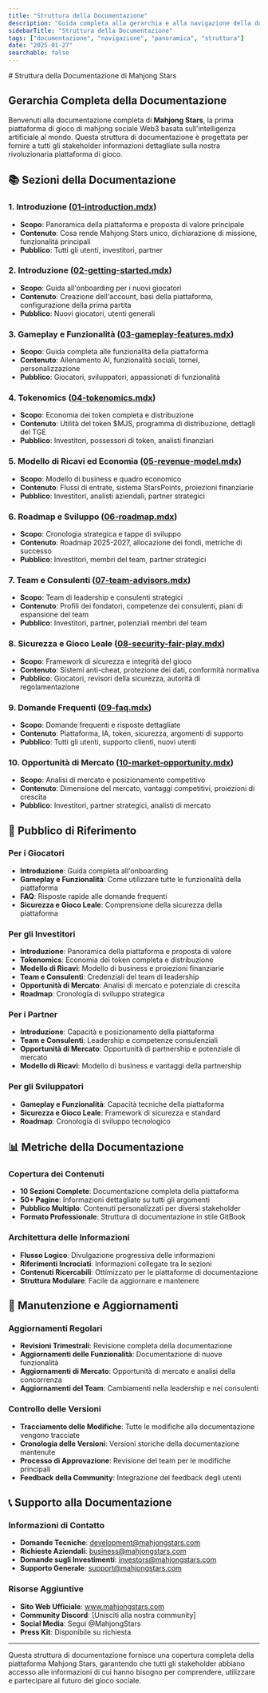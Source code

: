 ```yaml
---
title: "Struttura della Documentazione"
description: "Guida completa alla gerarchia e alla navigazione della documentazione per la piattaforma Mahjong Stars"
sidebarTitle: "Struttura della Documentazione"
tags: ["documentazione", "navigazione", "panoramica", "struttura"]
date: "2025-01-27"
searchable: false
---
```

<div data-pagefind-ignore>
# Struttura della Documentazione di Mahjong Stars

## Gerarchia Completa della Documentazione

Benvenuti alla documentazione completa di **Mahjong Stars**, la prima piattaforma di gioco di mahjong sociale Web3 basata sull'intelligenza artificiale al mondo. Questa struttura di documentazione è progettata per fornire a tutti gli stakeholder informazioni dettagliate sulla nostra rivoluzionaria piattaforma di gioco.

## 📚 Sezioni della Documentazione

### 1. Introduzione ([01-introduction.mdx](./01-introduction.mdx))
- **Scopo**: Panoramica della piattaforma e proposta di valore principale
- **Contenuto**: Cosa rende Mahjong Stars unico, dichiarazione di missione, funzionalità principali
- **Pubblico**: Tutti gli utenti, investitori, partner

### 2. Introduzione ([02-getting-started.mdx](./02-getting-started.mdx))
- **Scopo**: Guida all'onboarding per i nuovi giocatori
- **Contenuto**: Creazione dell'account, basi della piattaforma, configurazione della prima partita
- **Pubblico**: Nuovi giocatori, utenti generali

### 3. Gameplay e Funzionalità ([03-gameplay-features.mdx](./03-gameplay-features.mdx))
- **Scopo**: Guida completa alle funzionalità della piattaforma
- **Contenuto**: Allenamento AI, funzionalità sociali, tornei, personalizzazione
- **Pubblico**: Giocatori, sviluppatori, appassionati di funzionalità

### 4. Tokenomics ([04-tokenomics.mdx](./04-tokenomics.mdx))
- **Scopo**: Economia dei token completa e distribuzione
- **Contenuto**: Utilità del token $MJS, programma di distribuzione, dettagli del TGE
- **Pubblico**: Investitori, possessori di token, analisti finanziari

### 5. Modello di Ricavi ed Economia ([05-revenue-model.mdx](./05-revenue-model.mdx))
- **Scopo**: Modello di business e quadro economico
- **Contenuto**: Flussi di entrate, sistema StarsPoints, proiezioni finanziarie
- **Pubblico**: Investitori, analisti aziendali, partner strategici

### 6. Roadmap e Sviluppo ([06-roadmap.mdx](./06-roadmap.mdx))
- **Scopo**: Cronologia strategica e tappe di sviluppo
- **Contenuto**: Roadmap 2025-2027, allocazione dei fondi, metriche di successo
- **Pubblico**: Investitori, membri del team, partner strategici

### 7. Team e Consulenti ([07-team-advisors.mdx](./07-team-advisors.mdx))
- **Scopo**: Team di leadership e consulenti strategici
- **Contenuto**: Profili dei fondatori, competenze dei consulenti, piani di espansione del team
- **Pubblico**: Investitori, partner, potenziali membri del team

### 8. Sicurezza e Gioco Leale ([08-security-fair-play.mdx](./08-security-fair-play.mdx))
- **Scopo**: Framework di sicurezza e integrità del gioco
- **Contenuto**: Sistemi anti-cheat, protezione dei dati, conformità normativa
- **Pubblico**: Giocatori, revisori della sicurezza, autorità di regolamentazione

### 9. Domande Frequenti ([09-faq.mdx](./09-faq.mdx))
- **Scopo**: Domande frequenti e risposte dettagliate
- **Contenuto**: Piattaforma, IA, token, sicurezza, argomenti di supporto
- **Pubblico**: Tutti gli utenti, supporto clienti, nuovi utenti

### 10. Opportunità di Mercato ([10-market-opportunity.mdx](./10-market-opportunity.mdx))
- **Scopo**: Analisi di mercato e posizionamento competitivo
- **Contenuto**: Dimensione del mercato, vantaggi competitivi, proiezioni di crescita
- **Pubblico**: Investitori, partner strategici, analisti di mercato

## 🎯 Pubblico di Riferimento

### Per i Giocatori
- **Introduzione**: Guida completa all'onboarding
- **Gameplay e Funzionalità**: Come utilizzare tutte le funzionalità della piattaforma
- **FAQ**: Risposte rapide alle domande frequenti
- **Sicurezza e Gioco Leale**: Comprensione della sicurezza della piattaforma

### Per gli Investitori
- **Introduzione**: Panoramica della piattaforma e proposta di valore
- **Tokenomics**: Economia dei token completa e distribuzione
- **Modello di Ricavi**: Modello di business e proiezioni finanziarie
- **Team e Consulenti**: Credenziali del team di leadership
- **Opportunità di Mercato**: Analisi di mercato e potenziale di crescita
- **Roadmap**: Cronologia di sviluppo strategica

### Per i Partner
- **Introduzione**: Capacità e posizionamento della piattaforma
- **Team e Consulenti**: Leadership e competenze consulenziali
- **Opportunità di Mercato**: Opportunità di partnership e potenziale di mercato
- **Modello di Ricavi**: Modello di business e vantaggi della partnership

### Per gli Sviluppatori
- **Gameplay e Funzionalità**: Capacità tecniche della piattaforma
- **Sicurezza e Gioco Leale**: Framework di sicurezza e standard
- **Roadmap**: Cronologia di sviluppo tecnologico

## 📊 Metriche della Documentazione

### Copertura dei Contenuti
- **10 Sezioni Complete**: Documentazione completa della piattaforma
- **50+ Pagine**: Informazioni dettagliate su tutti gli argomenti
- **Pubblico Multiplo**: Contenuti personalizzati per diversi stakeholder
- **Formato Professionale**: Struttura di documentazione in stile GitBook

### Architettura delle Informazioni
- **Flusso Logico**: Divulgazione progressiva delle informazioni
- **Riferimenti Incrociati**: Informazioni collegate tra le sezioni
- **Contenuti Ricercabili**: Ottimizzato per le piattaforme di documentazione
- **Struttura Modulare**: Facile da aggiornare e mantenere

## 🔄 Manutenzione e Aggiornamenti

### Aggiornamenti Regolari
- **Revisioni Trimestrali**: Revisione completa della documentazione
- **Aggiornamenti delle Funzionalità**: Documentazione di nuove funzionalità
- **Aggiornamenti di Mercato**: Opportunità di mercato e analisi della concorrenza
- **Aggiornamenti del Team**: Cambiamenti nella leadership e nei consulenti

### Controllo delle Versioni
- **Tracciamento delle Modifiche**: Tutte le modifiche alla documentazione vengono tracciate
- **Cronologia delle Versioni**: Versioni storiche della documentazione mantenute
- **Processo di Approvazione**: Revisione del team per le modifiche principali
- **Feedback della Community**: Integrazione del feedback degli utenti

## 📞 Supporto alla Documentazione

### Informazioni di Contatto
- **Domande Tecniche**: development@mahjongstars.com
- **Richieste Aziendali**: business@mahjongstars.com
- **Domande sugli Investimenti**: investors@mahjongstars.com
- **Supporto Generale**: support@mahjongstars.com

### Risorse Aggiuntive
- **Sito Web Ufficiale**: www.mahjongstars.com
- **Community Discord**: [Unisciti alla nostra community]
- **Social Media**: Segui @MahjongStars
- **Press Kit**: Disponibile su richiesta

---

Questa struttura di documentazione fornisce una copertura completa della piattaforma Mahjong Stars, garantendo che tutti gli stakeholder abbiano accesso alle informazioni di cui hanno bisogno per comprendere, utilizzare e partecipare al futuro del gioco sociale.
</div>